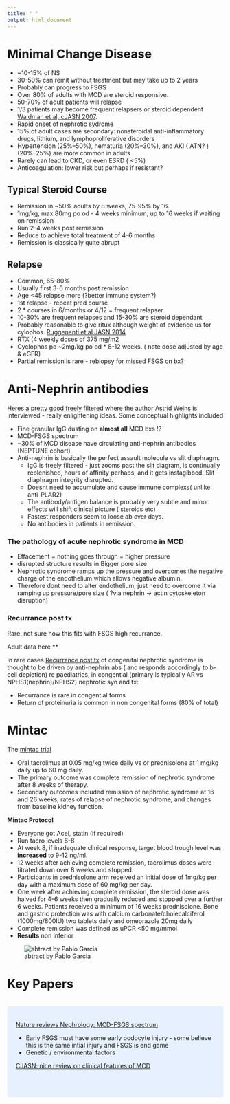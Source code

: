 ---
title: " "
output: html_document
---
# Minimal Change Disease

* ~10-15% of NS
* 30-50% can remit without treatment but may take up to 2 years
* Probably can progress to FSGS
* Over 80% of adults with MCD are steroid responsive. 
* 50-70% of adult patients will  relapse 
* 1/3 patients may become frequent relapsers or steroid dependent [Waldman et al, cJASN 2007](https://cjasn.asnjournals.org/content/2/3/445). 
* Rapid onset of nephrotic sydrome
* 15% of adult cases are secondary: nonsteroidal anti-inflammatory drugs, lithium, and lymphoproliferative disorders
* Hypertension (25%–50%), hematuria (20%–30%), and AKI ( ATN? )(20%–25%) are more common in adults
* Rarely can lead to CKD, or even ESRD ( <5%)
* Anticoagulation: lower risk but perhaps if resistant?

## Typical Steroid Course
* Remission in ~50% adults by 8 weeks, 75-95% by 16.
* 1mg/kg, max 80mg po od - 4 weeks minimum, up to 16 weeks if waiting on remission
* Run 2-4 weeks post remission
* Reduce to achieve total treatment of 4-6 months
* Remission is classically quite abrupt

## Relapse
* Common, 65-80%
* Usually first 3-6 months post remission
* Age <45 relapse more (?better immune system?)
* 1st relapse - repeat pred course
* 2 * courses in 6/months or 4/12 = frequent relapser
* 10-30% are frequent relapses and 15-30% are steroid dependant
* Probably reasonable to give ritux although weight of evidence us for cylophos.
[Ruggenenti et al JASN 2014](https://jasn.asnjournals.org/content/25/4/850?ijkey=f2dc13c5abc54176d3ad3875aaf8460ec301ee27&keytype2=tf_ipsecsha)
* RTX (4 weekly doses of 375 mg/m2
* Cyclophos po ~2mg/kg po od * 8-12 weeks. ( note dose adjusted by age & eGFR)
* Partial remission is rare - rebiopsy for missed FSGS on bx?


# Anti-Nephrin antibodies

[Heres a pretty good freely filtered](http://www.nephjc.com/freelyfiltered/42/anti-nephrin-antibodies-cause-mcd) where the author [Astrid Weins](https://twitter.com/AstridWeins) is interviewed - really enlightening ideas. Some conceptual highlights included

* Fine granular IgG dusting on **almost all** MCD bxs !?
* MCD-FSGS spectrum
* ~30% of MCD disease have circulating anti-nephrin antibodies (NEPTUNE cohort)
* Anti-nephrin is basically the perfect assault molecule vs slit diaphragm.
  * IgG is freely filtered - just zooms past the slit diagram, is continually replenished, hours of affinity perhaps, and it gets instagibbed. Slit diaphragm integrity disrupted.
  * Doesnt need to accumulate and cause immune complexs( unlike anti-PLAR2)
  * The antibody/antigen balance is probably very subtle and minor effects will shift clinical picture ( steroids etc)
  * Fastest responders seem to loose ab over days.
  * No antibodies in patients in remission.
  
### The pathology of acute nephrotic syndrome in MCD

  * Effacement = nothing goes through = higher pressure
  * disrupted structure results in Bigger pore size
  * Nephrotic syndrome ramps up the pressure and overcomes the negative charge of the endothelium which allows negative albumin.
  * Therefore dont need to alter endothelium, just need to overcome it via ramping up pressure/pore size ( ?via nephrin -> actin cytoskeleton disruption)


### Recurrance post tx

Rare. not sure how this fits with FSGS high recurrance.

Adult data here **

In rare cases [Recurrance post tx](https://www.ncbi.nlm.nih.gov/pmc/articles/PMC4212136/) of congenital nephrotic syndrome is thought to be driven by anti-nephrin abs ( and responds accordingly to b-cell depletion)
re paediatrics,  in congential (primary is typically AR vs NPHS1(nephrin)/NPHS2) nephrotic syn and tx:

* Recurrance is rare in congential forms
* Return of proteinuria is common in non congenital forms (80% of total)

# Mintac

The [mintac trial](https://pubmed.ncbi.nlm.nih.gov/31953303/)

* Oral tacrolimus at 0.05 mg/kg twice daily vs or prednisolone at 1 mg/kg daily up to 60 mg daily.
* The primary outcome was complete remission of nephrotic syndrome after 8 weeks of therapy.
* Secondary outcomes included remission of nephrotic syndrome at 16 and 26 weeks, rates of relapse of nephrotic syndrome, and changes from baseline kidney function.

**Mintac Protocol**

* Everyone got Acei, statin (if required)
* Run tacro levels 6-8
* At week 8, if inadequate clinical response, target blood trough level was **increased** to 9-12 ng/ml. 
* 12 weeks after achieving complete remission, tacrolimus doses were titrated down over 8 weeks and stopped.  
* Participants in prednisolone arm received an initial dose of 1mg/kg per day with a maximum dose of 60 mg/kg per day. 
* One week after achieving complete remission, the steroid dose was halved for 4-6 weeks then gradually reduced and stopped over a further 6 weeks. Patients received a minimum of 16 weeks prednisolone. Bone and gastric protection was with calcium carbonate/cholecalciferol (1000mg/800IU) two tablets daily and omeprazole 20mg daily
* Complete remission was defined as uPCR <50 mg/mmol
* **Results** non inferior

![abtract by Pablo Garcia](images/mintac_visual_VAPablo.jpg)

# Key Papers

<br>
<style>
div.blue { background-color:#e6f0ff; border-radius: 5px; padding: 20px;}
</style>
<div class = "blue">

[Nature reviews Nephrology: MCD-FSGS spectrum ](https://www.nature.com/articles/nrneph.2016.147)

* Early FSGS must have some early podocyte injury  - some believe this is the same intial injury and FSGS is end game
* Genetic / environmental factors 

[CJASN: nice review on clinical features of MCD ](https://www.nature.com/https://cjasn.asnjournals.org/content/14/6/911/nrneph.2016.147)


<br>



